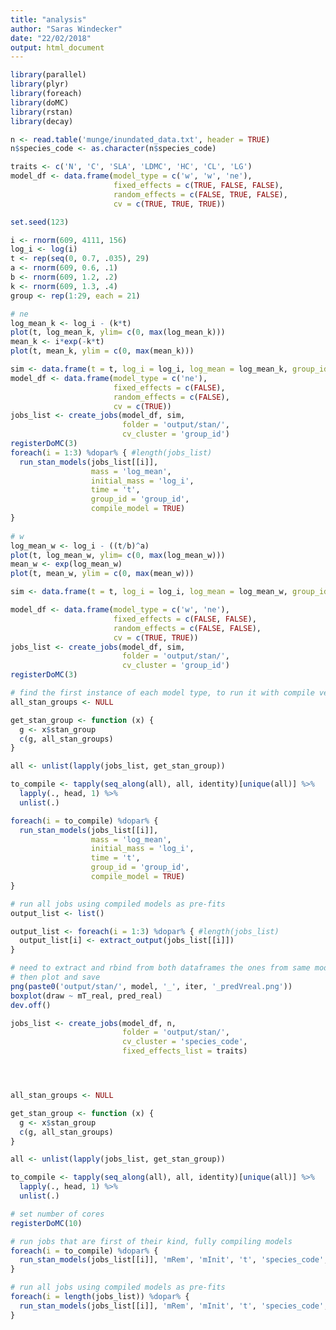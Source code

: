 ```yaml
---
title: "analysis"
author: "Saras Windecker"
date: "22/02/2018"
output: html_document
---
```


```r
library(parallel)
library(plyr)
library(foreach)
library(doMC)
library(rstan)
library(decay)
```


```r
n <- read.table('munge/inundated_data.txt', header = TRUE)
n$species_code <- as.character(n$species_code)

traits <- c('N', 'C', 'SLA', 'LDMC', 'HC', 'CL', 'LG')
model_df <- data.frame(model_type = c('w', 'w', 'ne'),
                       fixed_effects = c(TRUE, FALSE, FALSE),
                       random_effects = c(FALSE, TRUE, FALSE),
                       cv = c(TRUE, TRUE, TRUE))
```

```r

set.seed(123)

i <- rnorm(609, 4111, 156)
log_i <- log(i)
t <- rep(seq(0, 0.7, .035), 29)
a <- rnorm(609, 0.6, .1)
b <- rnorm(609, 1.2, .2)
k <- rnorm(609, 1.3, .4)
group <- rep(1:29, each = 21)

# ne
log_mean_k <- log_i - (k*t)
plot(t, log_mean_k, ylim= c(0, max(log_mean_k)))
mean_k <- i*exp(-k*t)
plot(t, mean_k, ylim = c(0, max(mean_k)))

sim <- data.frame(t = t, log_i = log_i, log_mean = log_mean_k, group_id = group)
model_df <- data.frame(model_type = c('ne'),
                       fixed_effects = c(FALSE),
                       random_effects = c(FALSE),
                       cv = c(TRUE))
jobs_list <- create_jobs(model_df, sim,
                         folder = 'output/stan/', 
                         cv_cluster = 'group_id')
registerDoMC(3)
foreach(i = 1:3) %dopar% { #length(jobs_list)
  run_stan_models(jobs_list[[i]], 
                  mass = 'log_mean',
                  initial_mass = 'log_i',
                  time = 't',
                  group_id = 'group_id', 
                  compile_model = TRUE)
}
  
# w
log_mean_w <- log_i - ((t/b)^a)
plot(t, log_mean_w, ylim= c(0, max(log_mean_w)))
mean_w <- exp(log_mean_w)
plot(t, mean_w, ylim = c(0, max(mean_w)))

sim <- data.frame(t = t, log_i = log_i, log_mean = log_mean_w, group_id = group)

model_df <- data.frame(model_type = c('w', 'ne'),
                       fixed_effects = c(FALSE, FALSE),
                       random_effects = c(FALSE, FALSE),
                       cv = c(TRUE, TRUE))
jobs_list <- create_jobs(model_df, sim,
                         folder = 'output/stan/', 
                         cv_cluster = 'group_id')
registerDoMC(3)

# find the first instance of each model type, to run it with compile version
all_stan_groups <- NULL

get_stan_group <- function (x) {
  g <- x$stan_group
  c(g, all_stan_groups)
}

all <- unlist(lapply(jobs_list, get_stan_group))

to_compile <- tapply(seq_along(all), all, identity)[unique(all)] %>%
  lapply(., head, 1) %>%
  unlist(.)

foreach(i = to_compile) %dopar% { 
  run_stan_models(jobs_list[[i]], 
                  mass = 'log_mean',
                  initial_mass = 'log_i',
                  time = 't',
                  group_id = 'group_id', 
                  compile_model = TRUE)
}

# run all jobs using compiled models as pre-fits
output_list <- list()

output_list <- foreach(i = 1:3) %dopar% { #length(jobs_list)
  output_list[i] <- extract_output(jobs_list[[i]])
}

# need to extract and rbind from both dataframes the ones from same model
# then plot and save
png(paste0('output/stan/', model, '_', iter, '_predVreal.png'))
boxplot(draw ~ mT_real, pred_real)
dev.off()


```

```r
jobs_list <- create_jobs(model_df, n,
                         folder = 'output/stan/',
                         cv_cluster = 'species_code',
                         fixed_effects_list = traits)




all_stan_groups <- NULL

get_stan_group <- function (x) {
  g <- x$stan_group
  c(g, all_stan_groups)
}

all <- unlist(lapply(jobs_list, get_stan_group))

to_compile <- tapply(seq_along(all), all, identity)[unique(all)] %>%
  lapply(., head, 1) %>%
  unlist(.)

# set number of cores
registerDoMC(10)

# run jobs that are first of their kind, fully compiling models
foreach(i = to_compile) %dopar% {
  run_stan_models(jobs_list[[i]], 'mRem', 'mInit', 't', 'species_code', compile_model = TRUE)
}

# run all jobs using compiled models as pre-fits
foreach(i = length(jobs_list)) %dopar% {
  run_stan_models(jobs_list[[i]], 'mRem', 'mInit', 't', 'species_code', compile_model = FALSE)
}
```

